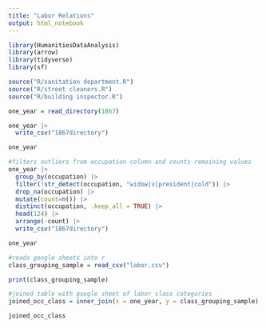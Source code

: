 ```yaml
---
title: "Labor Relations"
output: html_notebook
---
```


```r
library(HumanitiesDataAnalysis)
library(arrow)
library(tidyverse)
library(sf)

source("R/sanitation department.R")
source("R/street cleaners.R")
source("R/building inspector.R")
```

```r
one_year = read_directory(1867) 

one_year |>
  write_csv("1867directory")

one_year 
```

```r
#filters outliers from occupation column and counts remaining values
one_year |>
  group_by(occupation) |>
  filter(!str_detect(occupation, "widow|v|president|cold")) |>
  drop_na(occupation) |>
  mutate(count=n()) |>
  distinct(occupation, .keep_all = TRUE) |>
  head(124) |>
  arrange(-count) |>
  write_csv("1867directory")

one_year
```

```r
#reads google sheets into r 
class_grouping_sample = read_csv("labor.csv")

print(class_grouping_sample)
```

```r
#joined table with google sheet of labor class categories 
joined_occ_class = inner_join(x = one_year, y = class_grouping_sample)

joined_occ_class
```